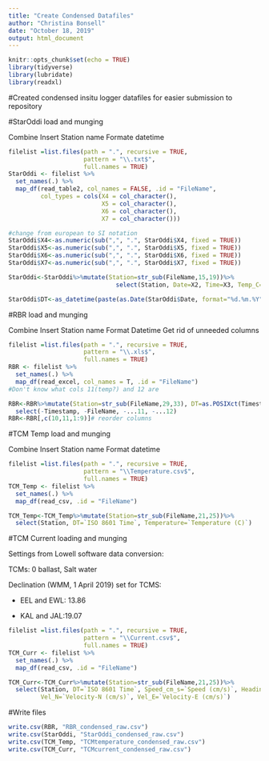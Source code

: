 ```yaml
---
title: "Create Condensed Datafiles"
author: "Christina Bonsell"
date: "October 18, 2019"
output: html_document
---
```


```r
knitr::opts_chunk$set(echo = TRUE)
library(tidyverse)
library(lubridate)
library(readxl)
```

#Created condensed insitu logger datafiles for easier submission to repository



#StarOddi load and munging

Combine
Insert Station name
Formate datetime

```r
filelist =list.files(path = ".", recursive = TRUE,
                     pattern = "\\.txt$", 
                     full.names = TRUE)
StarOddi <- filelist %>%
  set_names(.) %>%
  map_df(read_table2, col_names = FALSE, .id = "FileName",
         col_types = cols(X4 = col_character(),
                          X5 = col_character(), 
                          X6 = col_character(), 
                          X7 = col_character()))

#change from european to SI notation
StarOddi$X4<-as.numeric(sub(",", ".", StarOddi$X4, fixed = TRUE))
StarOddi$X5<-as.numeric(sub(",", ".", StarOddi$X5, fixed = TRUE))
StarOddi$X6<-as.numeric(sub(",", ".", StarOddi$X6, fixed = TRUE))
StarOddi$X7<-as.numeric(sub(",", ".", StarOddi$X7, fixed = TRUE))

StarOddi<-StarOddi%>%mutate(Station=str_sub(FileName,15,19))%>%
                              select(Station, Date=X2, Time=X3, Temp_C=X4, Sal=X5, Cond_mspercm=X6, SoundVel_mpers=X7)

StarOddi$DT<-as_datetime(paste(as.Date(StarOddi$Date, format="%d.%m.%Y"), StarOddi$Time))
```


#RBR load and munging

Combine
Insert Station name
Format Datetime
Get rid of unneeded columns

```r
filelist =list.files(path = ".", recursive = TRUE,
                     pattern = "\\.xls$", 
                     full.names = TRUE)
RBR <- filelist %>%
  set_names(.) %>%
  map_df(read_excel, col_names = T, .id = "FileName")
#Don't know what cols 11(temp?) and 12 are

RBR<-RBR%>%mutate(Station=str_sub(FileName,29,33), DT=as.POSIXct(Timestamp, format="%d/%m/%Y %H:%M:%OS"))%>%
  select(-Timestamp, -FileName, -...11, -...12)
RBR<-RBR[,c(10,11,1:9)]# reorder columns

```



#TCM Temp load and munging

Combine
Insert Station name
Format datetime

```r
filelist =list.files(path = ".", recursive = TRUE,
                     pattern = "\\Temperature.csv$", 
                     full.names = TRUE)
TCM_Temp <- filelist %>%
  set_names(.) %>%
  map_df(read_csv, .id = "FileName")

TCM_Temp<-TCM_Temp%>%mutate(Station=str_sub(FileName,21,25))%>%
  select(Station, DT=`ISO 8601 Time`, Temperature=`Temperature (C)`) 
```


#TCM Current loading and munging

Settings from Lowell software data conversion:

TCMs: 0 ballast, Salt water

Declination (WMM, 1 April 2019) set for TCMS:

 * EEL and EWL: 13.86
 
 * KAL and JAL:19.07
 
 
```r
filelist =list.files(path = ".", recursive = TRUE,
                     pattern = "\\Current.csv$", 
                     full.names = TRUE)
TCM_Curr <- filelist %>%
  set_names(.) %>%
  map_df(read_csv, .id = "FileName")

TCM_Curr<-TCM_Curr%>%mutate(Station=str_sub(FileName,21,25))%>%
  select(Station, DT=`ISO 8601 Time`, Speed_cm_s=`Speed (cm/s)`, Heading= `Heading (degrees)`,
         Vel_N=`Velocity-N (cm/s)`, Vel_E=`Velocity-E (cm/s)`)
```

#Write files
```r
write.csv(RBR, "RBR_condensed_raw.csv")
write.csv(StarOddi, "StarOddi_condensed_raw.csv")
write.csv(TCM_Temp, "TCMtemperature_condensed_raw.csv")
write.csv(TCM_Curr, "TCMcurrent_condensed_raw.csv")
```

